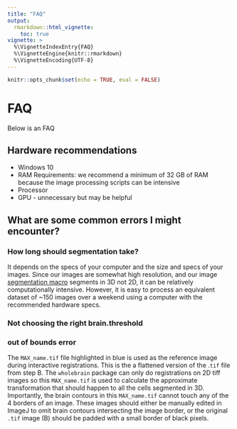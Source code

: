 ```yaml
---
title: "FAQ"
output: 
  rmarkdown::html_vignette:
    toc: true
vignette: >
  %\VignetteIndexEntry{FAQ}
  %\VignetteEngine{knitr::rmarkdown}
  %\VignetteEncoding{UTF-8}
---
```



```r
knitr::opts_chunk$set(echo = TRUE, eval = FALSE)
```

# FAQ

Below is an FAQ 




## Hardware recommendations

+ Windows 10
+ RAM Requirements: we recommend a minimum of 32 GB of RAM because the image processing scripts can be intensive
+ Processor 
+ GPU - unnecessary but may be helpful


## What are some common errors I might encounter?


### How long should segmentation take?

It depends on the specs of your computer and the size and specs of your images. Since our images are somewhat high resolution, and our image [segmentation macro](https://osf.io/bek56) segments in 3D not 2D, it can be relatively computationally intensive. However, it is easy to process an equivalent dataset of ~150 images over a weekend using a computer with the recommended hardware specs.

### Not choosing the right brain.threshold

### out of bounds error


The `MAX_name.tif` file highlighted in blue is used as the reference image during interactive registrations. This is the a flattened version of the .`tif` file from step B. The `wholebrain` package can only do registrations on 2D tiff images so this `MAX_name.tif` is used to calculate the approximate transformation that should happen to all the cells segmented in 3D. Importantly, the brain contours in this `MAX_name.tif` cannot touch any of the 4 borders of an image. These images should either be manually edited in ImageJ to omit brain contours intersecting the image border, or the original `.tif` image (B) should be padded with a small border of black pixels. 
